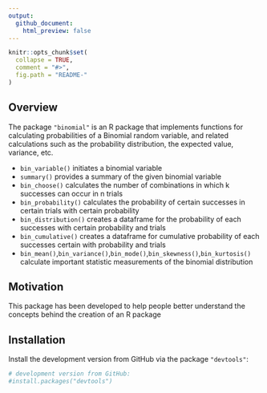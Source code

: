 ```yaml
---
output:
  github_document:
    html_preview: false
---
```


<!-- README.md is generated from README.Rmd. Please edit that file -->

```r
knitr::opts_chunk$set(
  collapse = TRUE,
  comment = "#>",
  fig.path = "README-"
)
```


## Overview

The package `"binomial"` is an R package that implements functions for calculating probabilities of a Binomial random variable, and related calculations such as the probability distribution, the expected value, variance, etc.

* `bin_variable()` initiates a binomial variable 
* `summary()` provides a summary of the given binomial variable
* `bin_choose()` calculates the number of combinations in which k successes can occur in n trials
* `bin_probability()` calculates the probability of certain successes in certain trials with certain probability
* `bin_distribution()` creates a dataframe for the probability of each successes with certain probability and trials
* `bin_cumulative()` creates a dataframe for cumulative probability of each successes certain with probability and trials
* `bin_mean()`,`bin_variance()`,`bin_mode()`,`bin_skewness()`,`bin_kurtosis()` calculate important statistic measurements of the binomial distribution



## Motivation

This package has been developed to help people better understand the concepts
behind the creation of an R package


## Installation

Install the development version from GitHub via the package `"devtools"`:

```r
# development version from GitHub:
#install.packages("devtools") 
```
